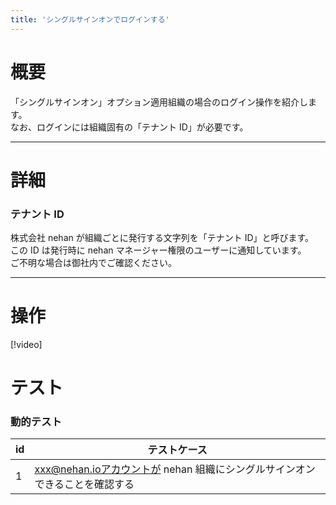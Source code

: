 ```yaml
---
title: 'シングルサインオンでログインする'
---
```


# 概要

「シングルサインオン」オプション適用組織の場合のログイン操作を紹介します。  
なお、ログインには組織固有の「テナント ID」が必要です。

---

# 詳細

### テナント ID

株式会社 nehan が組織ごとに発行する文字列を「テナント ID」と呼びます。  
この ID は発行時に nehan マネージャー権限のユーザーに通知しています。  
ご不明な場合は御社内でご確認ください。

---

# 操作

[!video]

<InternalSection>

# テスト

### 動的テスト

| id  | テストケース                                                                |
| --- | --------------------------------------------------------------------------- |
| 1   | xxx@nehan.ioアカウントが nehan 組織にシングルサインオンできることを確認する |

</InternalSection>
